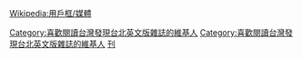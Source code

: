 {{Userbox-2
  |border-c = #000000
  |border-s = 1
  |id1-c    = #fbad49
  |id1-s    = 
  |id1-fc   = #000000
  |id2-c    = #fbad49
  |id2-s    = 12
  |id2-fc   = #000000
  |info-c   = #36bab8
  |info-s   = 9
  |info-fc  = #FFFFFF
  |id1      = 發現台北
  |id2      = English
  |info     = 這個用戶喜歡閱讀'''[[發現台北]]'''[[英語|英文]]版雜誌。
}}
<includeonly>[[Category:喜歡閱讀台灣發現台北英文版雜誌的維基人]]</includeonly><noinclude>{{Clear}}
[[Category:喜歡閱讀台灣發現台北英文版雜誌的維基人]]
[[Wikipedia:用戶框/媒體]]
[[Category:媒體用戶框模板|刊]]
</noinclude>